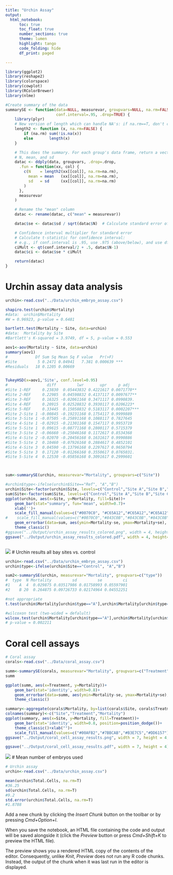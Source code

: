```yaml
---
title: "Urchin Assay"
output:
  html_notebook:
      toc: true 
      toc_float: true
      number_sections: true
      theme: lumen
      highlight: tango
      code_folding: hide
      df_print: paged

---
```



```r
library(ggplot2)
library(reshape2)
library(colorspace)
library(cowplot)
library(RColorBrewer)
library(nlme)

#Create summary of the data
summarySE <- function(data=NULL, measurevar, groupvars=NULL, na.rm=FALSE,
                      conf.interval=.95, .drop=TRUE) {
    library(plyr)
    # New version of length which can handle NA's: if na.rm==T, don't count them
    length2 <- function (x, na.rm=FALSE) {
        if (na.rm) sum(!is.na(x))
        else       length(x)
    }

    # This does the summary. For each group's data frame, return a vector with
    # N, mean, and sd
    datac <- ddply(data, groupvars, .drop=.drop,
      .fun = function(xx, col) {
        c(N    = length2(xx[[col]], na.rm=na.rm),
          mean = mean   (xx[[col]], na.rm=na.rm),
          sd   = sd     (xx[[col]], na.rm=na.rm)
        )
      },
      measurevar
    )

    # Rename the "mean" column    
    datac <- rename(datac, c("mean" = measurevar))

    datac$se <- datac$sd / sqrt(datac$N)  # Calculate standard error of the mean

    # Confidence interval multiplier for standard error
    # Calculate t-statistic for confidence interval: 
    # e.g., if conf.interval is .95, use .975 (above/below), and use df=N-1
    ciMult <- qt(conf.interval/2 + .5, datac$N-1)
    datac$ci <- datac$se * ciMult

    return(datac)
}

```


# Urchin assay data analysis  

```r

urchin<-read.csv("../Data/urchin_embryo_assay.csv")

shapiro.test(urchin$Mortality)
#data:  urchin$Mortality
#W = 0.96923, p-value = 0.6481

bartlett.test(Mortality ~ Site, data=urchin)
#data:  Mortality by Site
#Bartlett's K-squared = 3.9749, df = 5, p-value = 0.553

aov1<-aov(Mortality ~ Site, data=urchin)
summary(aov1)
#            Df Sum Sq Mean Sq F value   Pr(>F)    
#Site         5 0.2471 0.04941   7.381 0.000639 ***
#Residuals   18 0.1205 0.00669


TukeyHSD(x=aov1,'Site', conf.level=0.95)
#                 diff         lwr       upr     p adj
#Site 1-REF     0.23830  0.05443832 0.4221617 0.0071770**
#Site 2-REF     0.22985  0.04598832 0.4137117 0.0097677**
#Site 3-REF     0.16325 -0.02061168 0.3471117 0.0990839.
#Site 4-REF     0.20915  0.02528832 0.3930117 0.0206223*
#Site 5-REF     0.33445  0.15058832 0.5183117 0.0002207***
#Site 2-Site 1 -0.00845 -0.19231168 0.1754117 0.9999889
#Site 3-Site 1 -0.07505 -0.25891168 0.1088117 0.7827645
#Site 4-Site 1 -0.02915 -0.21301168 0.1547117 0.9953719
#Site 5-Site 1  0.09615 -0.08771168 0.2800117 0.5715379
#Site 3-Site 2 -0.06660 -0.25046168 0.1172617 0.8534368
#Site 4-Site 2 -0.02070 -0.20456168 0.1631617 0.9990886
#Site 5-Site 2  0.10460 -0.07926168 0.2884617 0.4852101
#Site 4-Site 3  0.04590 -0.13796168 0.2297617 0.9650794
#Site 5-Site 3  0.17120 -0.01266168 0.3550617 0.0765031.
#Site 5-Site 4  0.12530 -0.05856168 0.3091617 0.2999601



sum<-summarySE(urchin, measurevar="Mortality", groupvars=c("Site"))

#urchin$type<-ifelse(urchin$Site=="Ref", "A","B")
urchin$Site<-factor(urchin$Site, levels=c("Control","Site A","Site B","Site C","Site E","Site N"))
sum$Site<-factor(sum$Site, levels=c("Control","Site A","Site B","Site C","Site E","Site N"))
ggplot(urchin, aes(x=Site, y=Mortality, fill=Site))+
    geom_bar(stat="summary", fun="mean", width=0.7)+
    xlab('')+
    scale_fill_manual(values=c("#0070C0", "#C65A12","#C65A12","#C65A12","#C65A12","#C65A12"), guide="none")+
#    scale_fill_manual(values=c("#0070C0","#843C0B","#843C0B","#843C0B","#843C0B","#843C0B"),guide="none")+
    geom_errorbar(data=sum, aes(ymin=Mortality-se, ymax=Mortality+se), width=.1) +
    theme_classic()
#ggsave("../Output/urchin_assay_results_colored.png", width = 4, height=3, dpi=300)
ggsave("../Output/urchin_assay_results_colored.pdf", width = 4, height=2.7)



```



![](../Output/urchin_assay_results_colored.png)
# Urchin results all bay sites vs. control 

```r
urchin<-read.csv("../Data/urchin_embryo_assay.csv")
urchin$type<-ifelse(urchin$Site=="Control", "A","B")

sum2<-summarySE(urchin, measurevar="Mortality", groupvars=c("type"))
#  type  N Mortality         sd         se         ci
#1    A  4  0.029875 0.03517986 0.01758993 0.05597901
#2    B 20  0.264875 0.09726733 0.02174964 0.04552251

#not appropriate
t.test(urchin$Mortality[urchin$type=="A"],urchin$Mortality[urchin$type=="B"] )

#wilcoxon test (two-wided = defalult)
wilcox.test(urchin$Mortality[urchin$type=="A"],urchin$Mortality[urchin$type=="B"])
# p-value = 0.002211

```


# Coral cell assays  

```r
# Coral assay
corals<-read.csv("../Data/coral_assay.csv")

summ<-summarySE(corals, measurevar="Mortality", groupvars=c("Treatment"))
summ

ggplot(summ, aes(x=Treatment, y=Mortality))+
    geom_bar(stat='identity', width=0.8)+
    geom_errorbar(data=summ, aes(ymin=Mortality-se, ymax=Mortality+se), width=.1) +
    theme_classic()

summary<-aggregate(corals$Mortality, by=list(corals$Site, corals$Treatment), mean)
colnames(summary)<-c("Site","Treatment","Mortality")
ggplot(summary, aes(x=Site, y=Mortality, fill=Treatment))+
    geom_bar(stat='identity', width=0.8, position=position_dodge())+
    theme_classic()+xlab("")+
    scale_fill_manual(values=c("#00AFB2","#7BBCAB","#B3E7C5","#DD6157")) 
ggsave("../Output/coral_cell_assay_results.png", width = 7, height = 4, dpi=300)

ggsave("../Output/coral_cell_assay_results.pdf", width = 7, height = 4)
```


![](../Output/coral_cell_assay_results.png)
# Mean number of embryos used  

```r
# Urchin assay
urchin<-read.csv("../Data/urchin_assay.csv")

mean(urchin$Total.Cells, na.rm=T)
#36.25
sd(urchin$Total.Cells, na.rm=T)
#9.2
std.error(urchin$Total.Cells, na.rm=T)
#1.8788 
```

Add a new chunk by clicking the *Insert Chunk* button on the toolbar or by pressing *Cmd+Option+I*.

When you save the notebook, an HTML file containing the code and output will be saved alongside it (click the *Preview* button or press *Cmd+Shift+K* to preview the HTML file). 

The preview shows you a rendered HTML copy of the contents of the editor. Consequently, unlike *Knit*, *Preview* does not run any R code chunks. Instead, the output of the chunk when it was last run in the editor is displayed.

